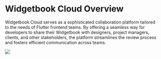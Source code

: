 # Widgetbook Cloud Overview

Widgetbook Cloud serves as a sophisticated collaboration platform tailored to the needs of Flutter frontend teams. By offering a seamless way for developers to share their Widgetbook with designers, project managers, clients, and other stakeholders, the platform streamlines the review process and fosters efficient communication across teams.

<Image src="/assets/WidgetbookCloud.png" zoom />
